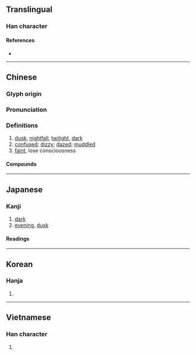 {{character info/new}}
==Translingual==

===Han character===
{{Han char|rn=72|rad=日|as=04|sn=8|four=72604|canj=HPA|ids=⿱氏日}}

====References====
* {{Han ref|kx=0491.140|dkj=13806|dj=0854.010|hdz=21492.030|uh=660F|ud=26127|bh=A9FC|bd=43516}}

----

==Chinese==
{{zh-forms|alt=昬}}

===Glyph origin===
{{Han etym}}

===Pronunciation===
{{zh-pron
|m=hūn
|c=fan1
|h=pfs=fûn
|mn=hun/qz,tw,xm:hng/zz:huiⁿ
|mn_note=hun - literary; hng/huiⁿ - vernacular
|w=1hun
|mc=y
|oc=y
|ma=Zh-hun.ogg
|cat=n,a,v
}}

===Definitions===
{{zh-hanzi}}

# [[dusk]], [[nightfall]], [[twilight]], [[dark]]
# [[confused]]; [[dizzy]]; [[dazed]]; [[muddled]]
# [[faint]], lose consciousness

====Compounds====
{{zh-der|黃昏|慾令智昏|悶昏昏|人約黃昏|天昏地暗|天昏地黑|大昏|天昏地慘|合昏|定昏|夭昏|利令智昏|嚇昏|兩目昏花|昏鏡重磨|昏天黑地|昏曉|發昏|昏昏欲睡|昏頭昏腦|昏頭|昏鈔|昏鏡重明|晨昏顛倒|昏主|昏倒|昏定晨省|昏聵|昏黃|昏昕|昏鄧鄧|昏頭轉向|昏眩|昏君|昏盆打醬|昏睡病|昏頭暈腦|昏椓|昏瞀|昏亂|昏花|昏星|神昏意亂|昏庸|昏沉|昏昏|昏瞶|昏黯黲|昏邁|昏昧|昏昏沉沉|昏迷|昏昃|昏暗|昏困|昏慘慘|昏睡|昏眊|晨昏定省|昏迷不醒|氛昏|昏黑|昏逆|晨昏|昏頭搭腦|昏暝|昏明|昏撒|昏天暗地|昏厥|昏暴|昏憊|昏第|頭昏目眩|老眼昏花|頭昏眼暗|黃昏時分|耳目昏眩|童昏|頭昏腦悶|頭昏|頭暈眼昏|頭昏腦脹|頭昏眼暈|頭昏眼花}}

{{zh-cat|Intermediate}}

----

==Japanese==

===Kanji===
{{ja-kanji|grade=|rs=日04}}

# [[dark]]
# [[evening]], [[dusk]]

====Readings====
{{ja-readings
|goon=こん
|kanon=こん
|kun=くら-い, たそがれ
}}

----

==Korean==

===Hanja===
{{ko-hanja|hangeul=혼|eumhun=|rv=hon|mr=hon|y=hon}}

# {{defn|lang=ko|sort=日04}}

----

==Vietnamese==

===Han character===
{{vi-hantu|[[hôn]], [[hon]]|rs=日04}}

# {{defn|lang=vi|sort=日04}}